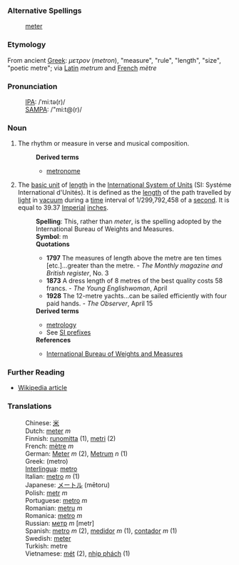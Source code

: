 ===Alternative Spellings===
:[[meter]]
===Etymology===
From ancient [[Greek]]: ''&#956;&#949;&#964;&#961;&#959;&#957;'' (''metron''), "measure", "rule", "length", "size", "poetic metre"; via [[Latin]] ''metrum'' and [[French]] ''mètre''
===Pronunciation===
:[[International Phonetic Alphabet|IPA]]: /ˈmiːtə(r)/
:[[SAMPA]]: /"mi:t@(r)/

===Noun===
#The rhythm or measure in verse and musical composition.
#:'''Derived terms'''
#:*[[metronome]]
#The [[SI base unit|basic unit]] of [[length]] in the [[International System of Units]] (SI: Systéme International d'Unités). It is defined as the [[length]] of the path travelled by [[light]] in [[vacuum]] during a [[time]] interval of 1/299,792,458 of a [[second]]. It is equal to 39.37 [[Imperial]] [[inch]]es.
#:'''Spelling''': This, rather than ''meter'', is the spelling adopted by the International Bureau of Weights and Measures.
#:'''Symbol''': m
#:'''Quotations'''
#:*'''1797''' The measures of length above the metre are ten times [etc.]...greater than the metre. - ''The Monthly magazine and British register'', No. 3
#:*'''1873''' A dress length of 8 metres of the best quality costs 58 francs. - ''The Young Englishwoman'', April
#:*'''1928''' The 12-metre yachts...can be sailed efficiently with four paid hands. - ''The Observer'', April 15
#:'''Derived terms'''
#:*[[metrology]]
#:*See [http://www1.bipm.org/en/si/prefixes.html SI prefixes]
#:'''References'''
#:*[http://www1.bipm.org/en/si/base_units/metre.html International Bureau of Weights and Measures]

===Further Reading===
* [[w:metre|Wikipedia article]]

===Translations===
:Chinese: [[米]]
:Dutch: [[meter]] ''m''
:Finnish: [[runomitta]] (1), [[metri]] (2)
:French: [[mètre]] ''m''
:German: [[Meter]] ''m'' (2), [[Metrum]] ''n'' (1)
:Greek: [[ ]] (metro)
:[[Interlingua]]: [[metro]]
:Italian: [[metro]] ''m'' (1)
:Japanese: [[メートル]] (mētoru)
:Polish: [[metr]] ''m''
:Portuguese: [[metro]] ''m''
:Romanian: [[metru]] ''m''
:Romanica: [[metro]] ''m''
:Russian: [[метр]] ''m'' [metr]
:Spanish: [[metro]] ''m'' (2), [[medidor]] ''m'' (1), [[contador]] ''m'' (1)
:Swedish: [[meter]]
:Turkish: metre
:Vietnamese: [[mét]] (2), [[nhịp phách]] (1)